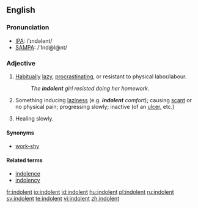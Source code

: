 ==English==

===Pronunciation===
* [[IPA]]: /ˈɪndələnt/
* [[SAMPA]]: /'Ind@l@nt/

===Adjective===
{{en-adj}}

# [[habitually|Habitually]] [[lazy]], [[procrastinate|procrastinating]], or resistant to physical labor/labour.
#: ''The '''indolent''' girl resisted doing her homework.''
# Something inducing [[laziness]] (e.g. '''''indolent''' comfort''); causing [[scant]] or no physical pain; progressing slowly; inactive (of an [[ulcer]], etc.)
# {{medicine}} Healing slowly.

====Synonyms====
* [[work-shy]]

====Related terms====
* [[indolence]]
* [[indolency]]

[[fr:indolent]]
[[io:indolent]]
[[id:indolent]]
[[hu:indolent]]
[[pl:indolent]]
[[ru:indolent]]
[[sv:indolent]]
[[te:indolent]]
[[vi:indolent]]
[[zh:indolent]]